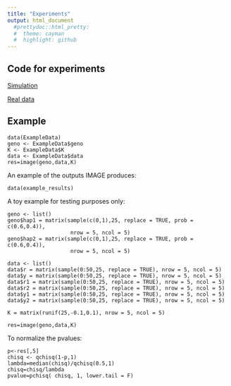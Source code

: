 ```yaml
---
title: "Experiments"
output: html_document
  #prettydoc::html_pretty:
  #  theme: cayman
  #  highlight: github
---
```


## Code for experiments
[Simulation](https://github.com/fanyue322/IMAGEreproduce)

[Real data](https://github.com/fanyue322/IMAGEreproduce/tree/master/Realdata)

## Example
```
data(ExampleData)
geno <- ExampleData$geno
K <- ExampleData$K
data <- ExampleData$data
res=image(geno,data,K)
```
An example of the outputs IMAGE produces:
```
data(example_results)
```
A toy example for testing purposes only:
```
geno <- list()
geno$hap1 = matrix(sample(c(0,1),25, replace = TRUE, prob = c(0.6,0.4)),
                    nrow = 5, ncol = 5)
geno$hap2 = matrix(sample(c(0,1),25, replace = TRUE, prob = c(0.6,0.4)),
                    nrow = 5, ncol = 5)

data <- list()
data$r = matrix(sample(0:50,25, replace = TRUE), nrow = 5, ncol = 5)
data$y = matrix(sample(0:50,25, replace = TRUE), nrow = 5, ncol = 5)
data$r1 = matrix(sample(0:50,25, replace = TRUE), nrow = 5, ncol = 5)
data$r2 = matrix(sample(0:50,25, replace = TRUE), nrow = 5, ncol = 5)
data$y1 = matrix(sample(0:50,25, replace = TRUE), nrow = 5, ncol = 5)
data$y2 = matrix(sample(0:50,25, replace = TRUE), nrow = 5, ncol = 5)

K = matrix(runif(25,-0.1,0.1), nrow = 5, ncol = 5)

res=image(geno,data,K)
```
To normalize the pvalues:
```
p<-res[,5]
chisq <- qchisq(1-p,1)
lambda=median(chisq)/qchisq(0.5,1)
chisq=chisq/lambda
pvalue=pchisq( chisq, 1, lower.tail = F)
```
